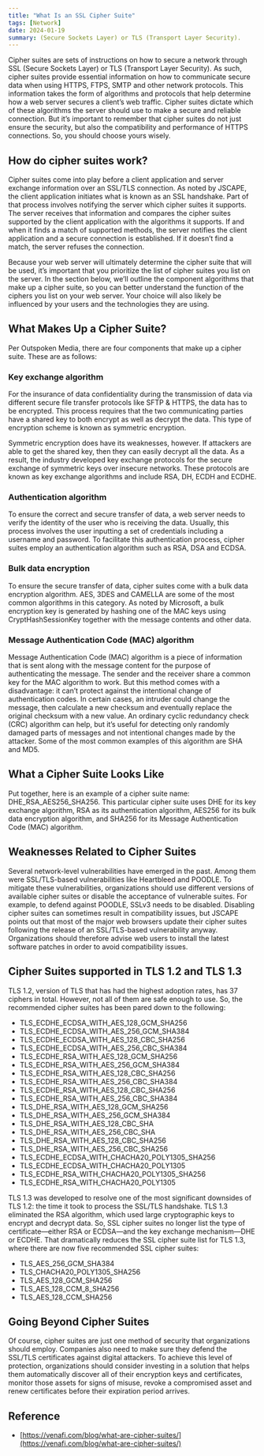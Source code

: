```yaml
---
title: "What Is an SSL Cipher Suite"
tags: [Network]
date: 2024-01-19
summary: (Secure Sockets Layer) or TLS (Transport Layer Security).
---
```


Cipher suites are sets of instructions on how to secure a network through SSL
(Secure Sockets Layer) or TLS (Transport Layer Security). As such, cipher
suites provide essential information on how to communicate secure data when
using HTTPS, FTPS, SMTP and other network protocols. This information takes
the form of algorithms and protocols that help determine how a web server
secures a client’s web traffic. Cipher suites dictate which of these
algorithms the server should use to make a secure and reliable connection. But
it’s important to remember that cipher suites do not just ensure the security,
but also the compatibility and performance of HTTPS connections. So, you
should choose yours wisely.

## How do cipher suites work?

Cipher suites come into play before a client application and server exchange
information over an SSL/TLS connection. As noted by JSCAPE, the client
application initiates what is known as an SSL handshake. Part of that process
involves notifying the server which cipher suites it supports. The server
receives that information and compares the cipher suites supported by the
client application with the algorithms it supports. If and when it finds a
match of supported methods, the server notifies the client application and a
secure connection is established. If it doesn’t find a match, the server
refuses the connection.

Because your web server will ultimately determine the cipher suite that will
be used, it’s important that you prioritize the list of cipher suites you list
on the server. In the section below, we’ll outline the component algorithms
that make up a cipher suite, so you can better understand the function of the
ciphers you list on your web server. Your choice will also likely be
influenced by your users and the technologies they are using.

## What Makes Up a Cipher Suite?

Per Outspoken Media, there are four components that make up a cipher suite. These are as follows:

### Key exchange algorithm

For the insurance of data confidentiality during the transmission of data via
different secure file transfer protocols like SFTP & HTTPS, the data has to be
encrypted. This process requires that the two communicating parties have a
shared key to both encrypt as well as decrypt the data. This type of
encryption scheme is known as symmetric encryption.

Symmetric encryption does have its weaknesses, however. If attackers are able
to get the shared key, then they can easily decrypt all the data. As a result,
the industry developed key exchange protocols for the secure exchange of
symmetric keys over insecure networks. These protocols are known as key
exchange algorithms and include RSA, DH, ECDH and ECDHE.

### Authentication algorithm

To ensure the correct and secure transfer of data, a web server needs to
verify the identity of the user who is receiving the data. Usually, this
process involves the user inputting a set of credentials including a username
and password. To facilitate this authentication process, cipher suites employ
an authentication algorithm such as RSA, DSA and ECDSA.

### Bulk data encryption

To ensure the secure transfer of data, cipher suites come with a bulk data
encryption algorithm. AES, 3DES and CAMELLA are some of the most common
algorithms in this category. As noted by Microsoft, a bulk encryption key is
generated by hashing one of the MAC keys using CryptHashSessionKey together
with the message contents and other data.

### Message Authentication Code (MAC) algorithm

Message Authentication Code (MAC) algorithm is a piece of information that is
sent along with the message content for the purpose of authenticating the
message. The sender and the receiver share a common key for the MAC algorithm
to work. But this method comes with a disadvantage: it can’t protect against
the intentional change of authentication codes. In certain cases, an intruder
could change the message, then calculate a new checksum and eventually replace
the original checksum with a new value. An ordinary cyclic redundancy check
(CRC) algorithm can help, but it’s useful for detecting only randomly damaged
parts of messages and not intentional changes made by the attacker. Some of
the most common examples of this algorithm are SHA and MD5.

## What a Cipher Suite Looks Like

Put together, here is an example of a cipher suite name:
DHE_RSA_AES256_SHA256. This particular cipher suite uses DHE for its key
exchange algorithm, RSA as its authentication algorithm, AES256 for its bulk
data encryption algorithm, and SHA256 for its Message Authentication Code
(MAC) algorithm.

## Weaknesses Related to Cipher Suites

Several network-level vulnerabilities have emerged in the past. Among them
were SSL/TLS-based vulnerabilities like Heartbleed and POODLE. To mitigate
these vulnerabilities, organizations should use different versions of
available cipher suites or disable the acceptance of vulnerable suites. For
example, to defend against POODLE, SSLv3 needs to be disabled. Disabling
cipher suites can sometimes result in compatibility issues, but JSCAPE points
out that most of the major web browsers update their cipher suites following
the release of an SSL/TLS-based vulnerability anyway. Organizations should
therefore advise web users to install the latest software patches in order to
avoid compatibility issues.

## Cipher Suites supported in TLS 1.2 and TLS 1.3

TLS 1.2, version of TLS that has had the highest adoption rates, has 37
ciphers in total. However, not all of them are safe enough to use. So, the
recommended cipher suites has been pared down to the following:

- TLS_ECDHE_ECDSA_WITH_AES_128_GCM_SHA256
- TLS_ECDHE_ECDSA_WITH_AES_256_GCM_SHA384
- TLS_ECDHE_ECDSA_WITH_AES_128_CBC_SHA256
- TLS_ECDHE_ECDSA_WITH_AES_256_CBC_SHA384
- TLS_ECDHE_RSA_WITH_AES_128_GCM_SHA256
- TLS_ECDHE_RSA_WITH_AES_256_GCM_SHA384
- TLS_ECDHE_RSA_WITH_AES_128_CBC_SHA256
- TLS_ECDHE_RSA_WITH_AES_256_CBC_SHA384
- TLS_ECDHE_RSA_WITH_AES_128_CBC_SHA256
- TLS_ECDHE_RSA_WITH_AES_256_CBC_SHA384
- TLS_DHE_RSA_WITH_AES_128_GCM_SHA256
- TLS_DHE_RSA_WITH_AES_256_GCM_SHA384
- TLS_DHE_RSA_WITH_AES_128_CBC_SHA
- TLS_DHE_RSA_WITH_AES_256_CBC_SHA
- TLS_DHE_RSA_WITH_AES_128_CBC_SHA256
- TLS_DHE_RSA_WITH_AES_256_CBC_SHA256
- TLS_ECDHE_ECDSA_WITH_CHACHA20_POLY1305_SHA256
- TLS_ECDHE_ECDSA_WITH_CHACHA20_POLY1305
- TLS_ECDHE_RSA_WITH_CHACHA20_POLY1305_SHA256
- TLS_ECDHE_RSA_WITH_CHACHA20_POLY1305

TLS 1.3 was developed to resolve one of the most significant downsides of TLS
1.2: the time it took to process the SSL/TLS handshake. TLS 1.3 eliminated the
RSA algorithm, which used large cryptographic keys to encrypt and decrypt
data. So, SSL cipher suites no longer list the type of certificate—either RSA
or ECDSA—and the key exchange mechanism—DHE or ECDHE. That dramatically
reduces the SSL cipher suite list for TLS 1.3, where there are now five
recommended SSL cipher suites:

- TLS_AES_256_GCM_SHA384
- TLS_CHACHA20_POLY1305_SHA256
- TLS_AES_128_GCM_SHA256
- TLS_AES_128_CCM_8_SHA256
- TLS_AES_128_CCM_SHA256

## Going Beyond Cipher Suites

Of course, cipher suites are just one method of security that organizations
should employ. Companies also need to make sure they defend the SSL/TLS
certificates against digital attackers. To achieve this level of protection,
organizations should consider investing in a solution that helps them
automatically discover all of their encryption keys and certificates, monitor
those assets for signs of misuse, revoke a compromised asset and renew
certificates before their expiration period arrives.

## Reference

- [https://venafi.com/blog/what-are-cipher-suites/](https://venafi.com/blog/what-are-cipher-suites/)